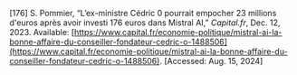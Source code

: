 \[176\]	S. Pommier, “L’ex-ministre Cédric 0 pourrait empocher 23 millions d'euros après avoir investi 176 euros dans Mistral AI,” *Capital.fr*, Dec. 12, 2023\. Available: [https://www.capital.fr/economie-politique/mistral-ai-la-bonne-affaire-du-conseiller-fondateur-cedric-o-1488506](https://www.capital.fr/economie-politique/mistral-ai-la-bonne-affaire-du-conseiller-fondateur-cedric-o-1488506). \[Accessed: Aug. 15, 2024\]